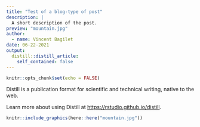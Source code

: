 ```yaml
---
title: "Test of a blog-type of post"
description: |
  A short description of the post.
preview: "mountain.jpg"
author:
  - name: Vincent Bagilet
date: 06-22-2021
output:
  distill::distill_article:
    self_contained: false
---
```



```r
knitr::opts_chunk$set(echo = FALSE)
```

Distill is a publication format for scientific and technical writing, native to the web.

Learn more about using Distill at <https://rstudio.github.io/distill>.

```r
knitr::include_graphics(here::here("mountain.jpg"))
```


<!-- ```{r} -->
<!-- library(tidyverse) -->
<!-- library(mediocrethemes) -->

<!-- set_mediocre_all() -->

<!-- mpg %>%  -->
<!--   ggplot(aes(x = displ, y = hwy)) + -->
<!--   geom_point() -->
<!-- ``` -->

